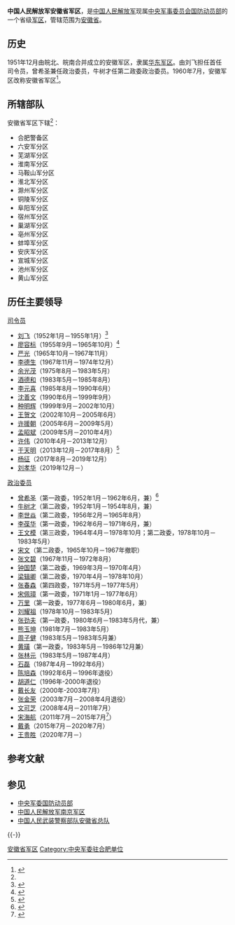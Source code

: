 {{Infobox Military Unit
|unit_name=中國人民解放軍安徽省军区
|image=[[文件:People's_Liberation_Army_Flag_of_the_People's_Republic_of_China.svg|120px]]
|caption=中国人民解放军军旗
|dates=1960年至今 
|country={{PRC}}
|command_structure=[[中央军事委员会国防动员部|中央军事委员会国防动员部]]
|branch=
|type=省级军区
|role=
|allegiance={{CPC}}
|size=
|current_commander=[[刘孝华|刘孝华]]<small>空军少将</small>
|garrison=[[合肥市|合肥市]]
|ceremonial_chief=[[王贵胜|王贵胜]]<small>少将</small>
|ceremonial_chief_label=[[政治委员|政治委员]]
|colonel_of_the_regiment=
|nickname=
|motto=
|colors=
|march=
|mascot=
|battles=
|notable_commanders=
|anniversaries=
}}

'''中国人民解放军安徽省军区'''，是[[中国人民解放军|中国人民解放军]]现属[[中央军事委员会国防动员部|中央军事委员会国防动员部]]的一个省级[[军区|军区]]，管辖范围为[[安徽省|安徽省]]。

== 历史 ==
1951年12月由皖北、皖南合并成立的安徽军区，隶属[[华东军区|华东军区]]。由刘飞担任首任司令员，曾希圣兼任政治委员，牛树才任第二政委政治委员。1960年7月，安徽军区改称安徽省军区<ref name=qqaa>{{cite book|author1=北京市地方志编纂委员会|title=北京年鉴 1993|date=1993年9月|publisher=北京：中国城市出版社|pages=165|accessdate=2015-07-30}}</ref>。

==所辖部队==
安徽省军区下辖<ref name=qqaa />：
*合肥警备区
*六安军分区
*芜湖军分区
*淮南军分区
*马鞍山军分区
*淮北军分区
*滁州军分区
*铜陵军分区
*阜阳军分区
*宿州军分区
*巢湖军分区
*亳州军分区
*蚌埠军分区
*安庆军分区
*宣城军分区
*池州军分区
*黄山军分区

== 历任主要领导 ==
{{col-begin}}
{{col-2}}
; [[司令员|司令员]]
* [[刘飞_(1905年)|刘飞]]（1952年1月－1955年1月）<ref>{{cite book|author=北京市地方志编纂委员会|title=北京年鉴 1993|date=1993年9月|location=北京|publisher=中国城市出版社|page=168|accessdate=2015-07-30}}</ref>
* [[廖容标|廖容标]]（1955年9月－1965年10月）<ref>{{cite book|authors=陈基余、赵培根|editor=《安徽大辞典》编纂委员会|title=安徽大辞典|date=1992年9月|location=上海|publisher=上海辞书出版社|isbn=7-5326-0224-9|pages=713-714|accessdate=2015-07-30}}</ref>
* [[严光|严光]]（1965年10月－1967年11月）
* [[李德生_(1916年)|李德生]]（1967年11月－1974年12月）
* [[余光茂|余光茂]]（1975年8月－1983年5月）
* [[酒德和|酒德和]]（1983年5月－1985年8月）
* [[李元喜|李元喜]]（1985年8月－1990年6月）
* [[沈善文|沈善文]]（1990年6月－1999年9月）
* [[种明辉|种明辉]]（1999年9月－2002年10月）
* [[王贺文|王贺文]]（2002年10月－2005年6月）
* [[许援朝|许援朝]]（2005年6月－2009年5月）
* [[孟昭斌|孟昭斌]]（2009年5月－2010年4月）
* [[许伟|许伟]]（2010年4月－2013年12月）
* [[于天明|于天明]]（2013年12月－2017年8月）<ref>{{cite news|title=三省军区司令员换班 于天明转往安徽履新|url=http://news.takungpao.com/mainland/zgzq/2014-01/2156351.html|accessdate=2015-07-30|website=大公资讯_大公网|archive-date=2019-05-12|archive-url=https://web.archive.org/web/20190512185235/http://news.takungpao.com/mainland/zgzq/2014-01/2156351.html|dead-url=no}}</ref>
* [[杨征|杨征]]（2017年8月－2019年12月）
* [[刘孝华|刘孝华]]（2019年12月－）

{{col-2}}
; [[政治委员|政治委员]]
* [[曾希圣|曾希圣]]（第一政委，1952年1月－1962年6月，兼）<ref>{{cite book|editors=寿孝鹤 等 主编|title=中国省市自治区资料手册|date=1990年2月|publisher=北京：社会科学文献出版社|isbn=7-80050-140-X|page=588|accessdate=2015-07-30}}</ref>
* [[牛树才|牛树才]]（第二政委，1952年1月－1954年8月，兼）
* [[李世焱|李世焱]]（第二政委，1956年2月－1965年8月）
* [[李葆华|李葆华]]（第一政委，1962年6月－1971年6月，兼）
* [[王文模|王文模]]（第三政委，1964年4月－1978年10月；第二政委，1978年10月－1983年5月）
* [[宋文|宋文]]（第二政委，1965年10月－1967年撤职） 
* [[张文碧|张文碧]]（1967年11月－1972年8月）
* [[钟国楚|钟国楚]]（第二政委，1969年3月－1970年4月）
* [[梁辑卿|梁辑卿]]（第二政委，1970年4月－1978年10月）
* [[张春森|张春森]]（第四政委，1971年5月－1977年5月）
* [[宋佩璋|宋佩璋]]（第一政委，1971年1月－1977年6月）
* [[万里|万里]]（第一政委，1977年6月－1980年6月，兼）
* [[刘耀祖|刘耀祖]]（1978年10月－1983年5月）
* [[张劲夫|张劲夫]]（第一政委，1980年6月－1983年5月代，兼）
* [[熊玉坤|熊玉坤]]（1981年7月－1983年5月）
* [[周子健|周子健]]（1983年5月－1983年5月兼）
* [[黄璜|黄璜]]（第一政委，1983年5月－1986年12月兼）
* [[张林元|张林元]]（1983年5月－1987年4月）
* [[石磊|石磊]]（1987年4月－1992年6月）
* [[陈培森|陈培森]]（1992年6月－1996年退役）
* [[胡道仁|胡道仁]]（1996年-2000年退役） 
* [[戴长友|戴长友]]（2000年-2003年7月）
* [[张金荣|张金荣]]（2003年7月－2008年4月退役）
* [[文可芝|文可芝]]（2008年4月－2011年7月）
* [[宋海航|宋海航]]（2011年7月－2015年7月<ref>{{cite news|title=安徽省委常委宋海航不再担任省军区政委 戴勇接任|url=http://news.hexun.com/2015-07-28/177882985.html?_t=t|accessdate=2015-07-30|website=和讯网|date=2015-07-28|archive-url=https://web.archive.org/web/20160304205302/http://news.hexun.com/2015-07-28/177882985.html?_t=t|archive-date=2016-03-04|dead-url=yes}}</ref>）
* [[戴勇|戴勇]]（2015年7月－2020年7月）
* [[王贵胜|王贵胜]]（2020年7月－）
{{col-end}}

==参考文献==
{{Reflist}}
== 参见 ==
{{Portal box|中华人民共和国|安徽|军事}}
* [[中央军委国防动员部|中央军委国防动员部]]
* [[中国人民解放军南京军区|中国人民解放军南京军区]]
* [[中国人民武装警察部队安徽省总队|中国人民武装警察部队安徽省总队]]

{{-}}
{{中央军委|属}}
{{PLA Military Region}}

[[Category:安徽省军区|]]
[[Category:中央军委驻合肥单位|Category:中央军委驻合肥单位]]